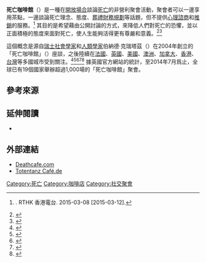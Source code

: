'''死亡咖啡館'''（{{lang-en|Death Cafe}}）是一種在[[公共場所|開放場合]]談論[[死亡|死亡]]的非營利聚會活動，聚會者可以一邊享用茶點，一邊談論死亡理念、態度、[[葬禮|葬禮]][[個人理財|財務規劃]]等話題，但不提供[[心理諮商|心理諮商]]和[[推銷|推銷]]的服務。<ref>{{Youtube|GYfaGxWcL4M|死神九問：未知死，焉知生？|m=9|s=35}}. RTHK 香港電台. 2015-03-08 [2015-03-12].{{zh-hk}}</ref> 其目的是希望藉由公開討論的方式，來降低人們對死亡的恐懼，並以正面積極的態度來面對死亡，使人生能夠活得更有尊嚴和意義。<ref>{{cite news|author=郭政隆|title=南華大學死亡咖啡館 喝咖啡聊生死|url=http://cy.news.tnn.tw/news.html?c=6&id=88471|publisher=TNN台灣地方新聞|date=2014-11-18|accessdate=2015-02-10|archive-url=https://web.archive.org/web/20150210155148/http://cy.news.tnn.tw/news.html?c=6&id=88471|archive-date=2015-02-10|dead-url=yes}}</ref><ref>{{cite web|title=死亡咖啡館 談論生與死|url=http://www.funeralinformation.com.tw/Detail.php?LevelNo=3141|publisher=臺灣殯葬資訊網|date=2013-10-31|accessdate=2015-02-10|archive-date=2016-03-04|archive-url=https://web.archive.org/web/20160304132430/http://www.funeralinformation.com.tw/Detail.php?LevelNo=3141|dead-url=no}}</ref>

這個概念是源自[[瑞士|瑞士]][[社會學家|社會學家]]和[[人類學家|人類學家]]伯納德·克瑞塔茲（{{lang|en|Bernard Crettaz}}）在2004年創立的「死亡咖啡館」（{{lang|fr|café mortel}}）座談，之後陸續在[[法國|法國]]、[[英國|英國]]、[[美國|美國]]、[[澳洲|澳洲]]、[[加拿大|加拿大]]、[[香港|香港]]、[[台灣|台灣]]等多國城市受到關注。<ref>{{cite news|author=Molly Guinness|title=Never say die? Far from it in Paris death café|url=http://www.independent.co.uk/news/world/europe/never-say-die-far-from-it-in-paris-death-caf233-2121850.html|publisher=[[獨立報|獨立報]]|date=2010-11-01|accessdate=2015-02-10|archive-date=2020-11-05|archive-url=https://web.archive.org/web/20201105141237/https://www.independent.co.uk/news/world/europe/never-say-die-far-from-it-in-paris-death-caf233-2121850.html|dead-url=no}}</ref><ref>{{cite news|author=Janice Lloyd|title='Death cafes' normalize a difficult, not morbid, topic|url=http://www.usatoday.com/story/news/nation/2013/04/07/health-spirituality-dying-death/2046805/|publisher=[[今日美國|今日美國]]|date=2013-04-07|accessdate=2015-02-10|archive-date=2020-10-01|archive-url=https://web.archive.org/web/20201001152429/https://www.usatoday.com/story/news/nation/2013/04/07/health-spirituality-dying-death/2046805/|dead-url=no}}</ref><ref>{{cite news|author=Christy Choi|title=At Hong Kong's Death Cafe, it is love and life that is on the menu|url=http://www.scmp.com/news/hong-kong/article/1532994/hong-kongs-death-cafe-it-love-and-life-menu|publisher=[[南華早報|南華早報]]|date=2014-06-15|accessdate=2015-02-10|archive-date=2019-11-02|archive-url=https://web.archive.org/web/20191102111033/https://www.scmp.com/news/hong-kong/article/1532994/hong-kongs-death-cafe-it-love-and-life-menu|dead-url=no}}</ref><ref>{{cite news|author=張伶銖|title=死亡咖啡館 大聊生死論|url=http://news.ltn.com.tw/news/world/paper/799858|publisher=[[自由時報|自由時報]]|date=2014-07-29|accessdate=2015-02-10|archive-date=2018-12-15|archive-url=https://web.archive.org/web/20181215214248/http://news.ltn.com.tw/news/world/paper/799858|dead-url=no}}</ref><ref>{{cite news|author=温雅琼|title=澳洲布里斯班现“死亡咖啡馆” 顾客围桌谈死亡|url=http://www.chinanews.com/gj/2013/10-15/5382990.shtml|publisher=[[中國新聞網|中國新聞網]]|date=2013-10-15|accessdate=2015-02-10|archive-date=2020-08-12|archive-url=https://web.archive.org/web/20200812175250/http://www.chinanews.com/gj/2013/10-15/5382990.shtml|dead-url=no}}</ref> 據英國官方網站的統計，至2014年7月爲止，全球已有19個國家舉辦超過1,000場的「死亡咖啡館」聚會。

==參考來源==
{{reflist|2}}

==延伸閱讀==
* {{cite book|author=Bernard Crettaz|title=Cafés Mortels: Sortir la Mort du Silence|trans-title=|location=Geneva|publisher=Labor et fides|year=2010|isbn=9782830913903|language=fr}}

==外部連結==
*[http://deathcafe.com/ Deathcafe.com] {{Wayback|url=http://deathcafe.com/ |date=20210411044640 }}{{en icon}}
*[http://www.totentanzcafe.de/ Totentanz Café.de] {{Wayback|url=http://www.totentanzcafe.de/ |date=20210117032225 }}{{de icon}}

[[Category:死亡|Category:死亡]]
[[Category:咖啡店|Category:咖啡店]]
[[Category:社交聚會|Category:社交聚會]]